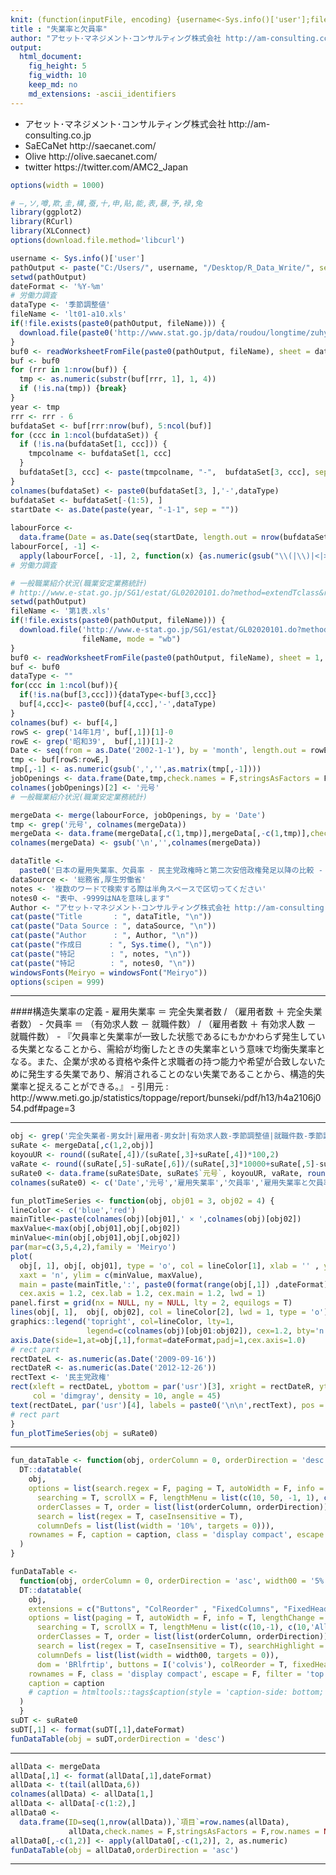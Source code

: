 ```yaml
---
knit: (function(inputFile, encoding) {username<-Sys.info()['user'];fileName<-'defaultPath.csv';pathToFile <-paste0('C:/Users/', username,'/Desktop/pathToCSV/');setwd(pathToFile);buf0<-read.csv(fileName,header = F,skip = 0,stringsAsFactor = F,check.names = F,fileEncoding = 'utf-8');timeStamp<-format(Sys.time(),'%Y%m%d%H%M%S');rmarkdown::render(inputFile, encoding = encoding, output_file = paste0('C:/Users/',username,buf0[2,1],'charts/','am-consulting.co.jp-structuralUnemployment.html')) })
title : "失業率と欠員率"
author: "アセット･マネジメント･コンサルティング株式会社 http://am-consulting.co.jp"
output: 
  html_document:
    fig_height: 5
    fig_width: 10
    keep_md: no
    md_extensions: -ascii_identifiers 
---
```


<link href="http://knowledgevault.saecanet.com/components/rmarkdown-html.css" rel="stylesheet"> 
<style>
.main-container {
	max-width: 1000px;
	margin-left: auto;
	margin-right: auto;
}
table{
 white-space: nowrap;
}
</style>

- アセット･マネジメント･コンサルティング株式会社 http://am-consulting.co.jp
- SaECaNet http://saecanet.com/
- Olive http://olive.saecanet.com/
- twitter https://twitter.com/AMC2_Japan

```r
options(width = 1000)
```

```r
# ―,ソ,噂,欺,圭,構,蚕,十,申,貼,能,表,暴,予,禄,兔
library(ggplot2)
library(RCurl)
library(XLConnect)
options(download.file.method='libcurl')
```

```r
username <- Sys.info()['user']
pathOutput <- paste("C:/Users/", username, "/Desktop/R_Data_Write/", sep = "")
setwd(pathOutput)
dateFormat <- '%Y-%m'
# 労働力調査
dataType <- '季節調整値'
fileName <- 'lt01-a10.xls'
if(!file.exists(paste0(pathOutput, fileName))) {
  download.file(paste0('http://www.stat.go.jp/data/roudou/longtime/zuhyou/',fileName), fileName, mode = "wb")
}
buf0 <- readWorksheetFromFile(paste0(pathOutput, fileName), sheet = dataType, check.names = F, header = F)
buf <- buf0
for (rrr in 1:nrow(buf)) {
  tmp <- as.numeric(substr(buf[rrr, 1], 1, 4))
  if (!is.na(tmp)) {break}
}
year <- tmp
rrr <- rrr - 6
bufdataSet <- buf[rrr:nrow(buf), 5:ncol(buf)]
for (ccc in 1:ncol(bufdataSet)) {
  if (!is.na(bufdataSet[1, ccc])) {
    tmpcolname <- bufdataSet[1, ccc]
  }
  bufdataSet[3, ccc] <- paste(tmpcolname, "-",  bufdataSet[3, ccc], sep = "")
}
colnames(bufdataSet) <- paste0(bufdataSet[3, ],'-',dataType)
bufdataSet <- bufdataSet[-(1:5), ]
startDate <- as.Date(paste(year, "-1-1", sep = ""))
 
labourForce <-
  data.frame(Date = as.Date(seq(startDate, length.out = nrow(bufdataSet), by = "months")), bufdataSet, check.names = F)
labourForce[, -1] <-
  apply(labourForce[, -1], 2, function(x) {as.numeric(gsub("\\(|\\)|<|>", "", x))})
# 労働力調査
```

```r
# 一般職業紹介状況(職業安定業務統計)
# http://www.e-stat.go.jp/SG1/estat/GL02020101.do?method=extendTclass&refTarget=toukeihyo&listFormat=hierarchy&statCode=00450222&tstatCode=000001020327&tclass1=&tclass2=&tclass3=&tclass4=&tclass5=
setwd(pathOutput)
fileName <- '第1表.xls'
if(!file.exists(paste0(pathOutput, fileName))) {
  download.file('http://www.e-stat.go.jp/SG1/estat/GL02020101.do?method=xlsDownload&fileId=000007766029&releaseCount=1', 
                fileName, mode = "wb")
}
buf0 <- readWorksheetFromFile(paste0(pathOutput, fileName), sheet = 1, check.names = F, header = F)
buf <- buf0
dataType <- ""
for(ccc in 1:ncol(buf)){
  if(!is.na(buf[3,ccc])){dataType<-buf[3,ccc]}
  buf[4,ccc]<- paste0(buf[4,ccc],'-',dataType)  
}
colnames(buf) <- buf[4,]
rowS <- grep('14年1月', buf[,1])[1]-0
rowE <- grep('昭和39',  buf[,1])[1]-2
Date <- seq(from = as.Date('2002-1-1'), by = 'month', length.out = rowE-rowS+1)
tmp <- buf[rowS:rowE,]
tmp[,-1] <- as.numeric(gsub(',','',as.matrix(tmp[,-1])))
jobOpenings <- data.frame(Date,tmp,check.names = F,stringsAsFactors = F)
colnames(jobOpenings)[2] <- '元号'
# 一般職業紹介状況(職業安定業務統計)
```

```r
mergeData <- merge(labourForce, jobOpenings, by = 'Date')
tmp <- grep('元号', colnames(mergeData))
mergeData <- data.frame(mergeData[,c(1,tmp)],mergeData[,-c(1,tmp)],check.names = F,stringsAsFactors = F)
colnames(mergeData) <- gsub('\n','',colnames(mergeData))
```

```r
dataTitle <-
  paste0('日本の雇用失業率、欠員率 - 民主党政権時と第二次安倍政権発足以降の比較 - ', format(tail(mergeData[,1],1), '%Y年%m月'))
dataSource <- '総務省,厚生労働省'
notes <- '複数のワードで検索する際は半角スペースで区切ってください'
notes0 <- "表中、-9999はNAを意味します"
Author <- "アセット･マネジメント･コンサルティング株式会社 http://am-consulting.co.jp"
cat(paste("Title       : ", dataTitle, "\n"))
cat(paste("Data Source : ", dataSource, "\n"))
cat(paste("Author      : ", Author, "\n"))
cat(paste("作成日      : ", Sys.time(), "\n"))
cat(paste("特記        : ", notes, "\n"))
cat(paste("特記        : ", notes0, "\n"))
windowsFonts(Meiryo = windowsFont("Meiryo"))
options(scipen = 999)
```

<hr>

####構造失業率の定義
- 雇用失業率 ＝ 完全失業者数 / （雇用者数 ＋ 完全失業者数）
- 欠員率 ＝ （有効求人数 － 就職件数） / （雇用者数 ＋ 有効求人数 － 就職件数）
- 『欠員率と失業率が一致した状態であるにもかかわらず発生している失業となることから、需給が均衡したときの失業率という意味で均衡失業率となる。また、企業が求める資格や条件と求職者の持つ能力や希望が合致しないために発生する失業であり、解消されることのない失業であることから、構造的失業率と捉えることができる。』
- 引用元 : http://www.meti.go.jp/statistics/toppage/report/bunseki/pdf/h13/h4a2106j054.pdf#page=3

<hr>

```r
obj <- grep('完全失業者-男女計|雇用者-男女計|有効求人数-季節調整値|就職件数-季節調整値',colnames(mergeData))
suRate <- mergeData[,c(1,2,obj)]
koyouUR <- round((suRate[,4])/(suRate[,3]+suRate[,4])*100,2)
vaRate <- round((suRate[,5]-suRate[,6])/(suRate[,3]*10000+suRate[,5]-suRate[,6])*100,2)
suRate0 <- data.frame(suRate$Date, suRate$`元号`, koyouUR, vaRate, round(koyouUR-vaRate,2))
colnames(suRate0) <- c('Date','元号','雇用失業率','欠員率','雇用失業率と欠員率の差')
```

```r
fun_plotTimeSeries <- function(obj, obj01 = 3, obj02 = 4) {
lineColor <- c('blue','red')  
mainTitle<-paste(colnames(obj)[obj01],' × ',colnames(obj)[obj02])
maxValue<-max(obj[,obj01],obj[,obj02])
minValue<-min(obj[,obj01],obj[,obj02])
par(mar=c(3,5,4,2),family = 'Meiryo')
plot(
  obj[, 1], obj[, obj01], type = 'o', col = lineColor[1], xlab = '' , ylab = '' ,
  xaxt = 'n', ylim = c(minValue, maxValue),
  main = paste(mainTitle,':', paste0(format(range(obj[,1]) ,dateFormat),collapse = '~'),'\nSource:',dataSource),
  cex.axis = 1.2, cex.lab = 1.2, cex.main = 1.2, lwd = 1)
panel.first = grid(nx = NULL, ny = NULL, lty = 2, equilogs = T) 
lines(obj[, 1],  obj[, obj02], col = lineColor[2], lwd = 1, type = 'o')
graphics::legend('topright', col=lineColor, lty=1, 
                 legend=c(colnames(obj)[obj01:obj02]), cex=1.2, bty='n', lwd = 2)
axis.Date(side=1,at=obj[,1],format=dateFormat,padj=1,cex.axis=1.0) 
# rect part
rectDateL <- as.numeric(as.Date('2009-09-16'))
rectDateR <- as.numeric(as.Date('2012-12-26'))
rectText <- '民主党政権'
rect(xleft = rectDateL, ybottom = par('usr')[3], xright = rectDateR, ytop = par('usr')[4], 
     col = 'dimgray', density = 10, angle = 45)
text(rectDateL, par('usr')[4], labels = paste0('\n\n',rectText), pos = 4)
# rect part
}
fun_plotTimeSeries(obj = suRate0)
```
<hr>
```r
fun_dataTable <- function(obj, orderColumn = 0, orderDirection = 'desc', caption = '') {
  DT::datatable(
    obj,
    options = list(search.regex = F, paging = T, autoWidth = F, info = T, lengthChange = T, ordering = T,
      searching = T, scrollX = F, lengthMenu = list(c(10, 50, -1, 1), c(10, 50, 'All', 1)),
      orderClasses = T, order = list(list(orderColumn, orderDirection)), 
      search = list(regex = T, caseInsensitive = T),
      columnDefs = list(list(width = '10%', targets = 0))),
    rownames = F, caption = caption, class = 'display compact', escape = F, filter = 'top'
  )
}

funDataTable <- 
  function(obj, orderColumn = 0, orderDirection = 'asc', width00 = '5%', caption = '', dataTitle = '') {
  DT::datatable(
    obj,
    extensions = c("Buttons", "ColReorder" , "FixedColumns", "FixedHeader"),
    options = list(paging = T, autoWidth = F, info = T, lengthChange = T, ordering = T,
      searching = T, scrollX = T, lengthMenu = list(c(10,-1), c(10,'All')),
      orderClasses = T, order = list(list(orderColumn, orderDirection)), 
      search = list(regex = T, caseInsensitive = T), searchHighlight = T,
      columnDefs = list(list(width = width00, targets = 0)),
      dom = 'BRlfrtip', buttons = I('colvis'), colReorder = T, fixedHeader = T, fixedColumns = list(leftColumns = 2)),
    rownames = F, class = 'display compact', escape = F, filter = 'top', 
    caption = caption
    # caption = htmltools::tags$caption(style = 'caption-side: bottom; text-align: center;','Table ', htmltools::em(caption))
  )  
  }
suDT <- suRate0
suDT[,1] <- format(suDT[,1],dateFormat)
funDataTable(obj = suDT,orderDirection = 'desc')
```
<hr>
```r
allData <- mergeData
allData[,1] <- format(allData[,1],dateFormat)
allData <- t(tail(allData,6))
colnames(allData) <- allData[1,]
allData <- allData[-c(1:2),]
allData0 <- 
  data.frame(ID=seq(1,nrow(allData)),`項目`=row.names(allData),
             allData,check.names = F,stringsAsFactors = F,row.names = NULL)
allData0[,-c(1,2)] <- apply(allData0[,-c(1,2)], 2, as.numeric)
funDataTable(obj = allData0,orderDirection = 'asc')
```

***

<script>
  (function(i,s,o,g,r,a,m){i['GoogleAnalyticsObject']=r;i[r]=i[r]||function(){
  (i[r].q=i[r].q||[]).push(arguments)},i[r].l=1*new Date();a=s.createElement(o),
  m=s.getElementsByTagName(o)[0];a.async=1;a.src=g;m.parentNode.insertBefore(a,m)
  })(window,document,'script','https://www.google-analytics.com/analytics.js','ga');

  ga('create', 'UA-3077339-5', 'auto');
  ga('send', 'pageview');

</script>